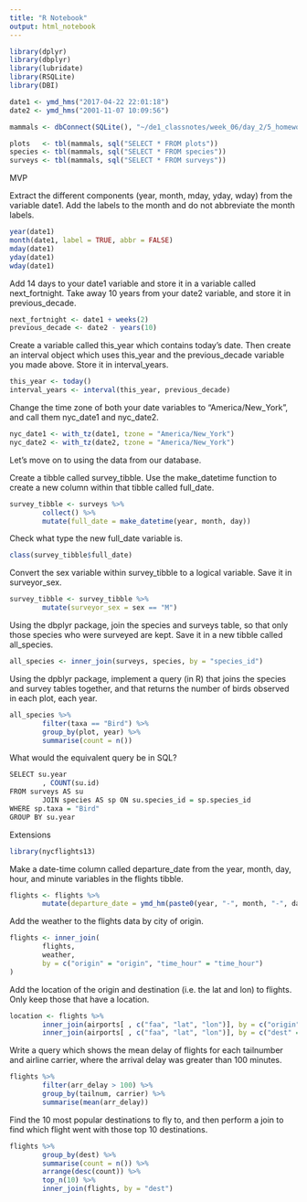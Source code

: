 ```yaml
---
title: "R Notebook"
output: html_notebook
---
```


```r
library(dplyr)
library(dbplyr)
library(lubridate)
library(RSQLite)
library(DBI)
```

```r
date1 <- ymd_hms("2017-04-22 22:01:18")
date2 <- ymd_hms("2001-11-07 10:09:56")

mammals <- dbConnect(SQLite(), "~/de1_classnotes/week_06/day_2/5_homework/mammals.sqlite")

plots   <- tbl(mammals, sql("SELECT * FROM plots"))
species <- tbl(mammals, sql("SELECT * FROM species"))
surveys <- tbl(mammals, sql("SELECT * FROM surveys"))
```

MVP

Extract the different components (year, month, mday, yday, wday) from the 
variable date1. Add the labels to the month and do not abbreviate the month 
labels.
```r
year(date1)
month(date1, label = TRUE, abbr = FALSE)
mday(date1)
yday(date1)
wday(date1)
```

Add 14 days to your date1 variable and store it in a variable called 
next_fortnight. Take away 10 years from your date2 variable, and store it in
previous_decade.
```r
next_fortnight <- date1 + weeks(2)
previous_decade <- date2 - years(10)
```

Create a variable called this_year which contains today’s date. Then create an
interval object which uses this_year and the previous_decade variable you made
above. Store it in interval_years.
```r
this_year <- today()
interval_years <- interval(this_year, previous_decade)
```

Change the time zone of both your date variables to “America/New_York”, and call
them nyc_date1 and nyc_date2.
```r
nyc_date1 <- with_tz(date1, tzone = "America/New_York")
nyc_date2 <- with_tz(date2, tzone = "America/New_York")
```

Let’s move on to using the data from our database.

Create a tibble called survey_tibble. Use the make_datetime function to create a
new column within that tibble called full_date. 
```r
survey_tibble <- surveys %>%
        collect() %>%
        mutate(full_date = make_datetime(year, month, day))
```

Check what type the new full_date variable is.
```r
class(survey_tibble$full_date)
```

Convert the sex variable within survey_tibble to a logical variable. Save it in
surveyor_sex.
```r
survey_tibble <- survey_tibble %>%
        mutate(surveyor_sex = sex == "M")
```

Using the dbplyr package, join the species and surveys table, so that only those
species who were surveyed are kept. Save it in a new tibble called all_species.
```r
all_species <- inner_join(surveys, species, by = "species_id")
```

Using the dpblyr package, implement a query (in R) that joins the species and
survey tables together, and that returns the number of birds observed in each
plot, each year. 
```r
all_species %>%
        filter(taxa == "Bird") %>%
        group_by(plot, year) %>%
        summarise(count = n())
```

What would the equivalent query be in SQL?
```r
SELECT su.year
        , COUNT(su.id)
FROM surveys AS su
        JOIN species AS sp ON su.species_id = sp.species_id
WHERE sp.taxa = "Bird"
GROUP BY su.year
```

Extensions

```r
library(nycflights13)
```

Make a date-time column called departure_date from the year, month, day, hour, 
and minute variables in the flights tibble.
```r
flights <- flights %>%
        mutate(departure_date = ymd_hm(paste0(year, "-", month, "-", day, " ", hour, ":", minute)))
```

Add the weather to the flights data by city of origin.
```r
flights <- inner_join(
        flights, 
        weather, 
        by = c("origin" = "origin", "time_hour" = "time_hour")
)
```

Add the location of the origin and destination (i.e. the lat and lon) to 
flights. Only keep those that have a location.
```r
location <- flights %>%
        inner_join(airports[ , c("faa", "lat", "lon")], by = c("origin" = "faa")) %>%
        inner_join(airports[ , c("faa", "lat", "lon")], by = c("dest" = "faa"))
```

Write a query which shows the mean delay of flights for each tailnumber and 
airline carrier, where the arrival delay was greater than 100 minutes.
```r
flights %>%
        filter(arr_delay > 100) %>%
        group_by(tailnum, carrier) %>%
        summarise(mean(arr_delay))
```

Find the 10 most popular destinations to fly to, and then perform a join to find
which flight went with those top 10 destinations.
```r
flights %>%
        group_by(dest) %>%
        summarise(count = n()) %>%
        arrange(desc(count)) %>%
        top_n(10) %>%
        inner_join(flights, by = "dest")
```
